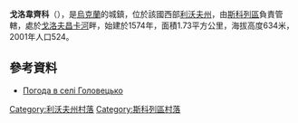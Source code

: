 {{coord|48|54|42|N|23|23|49|E|scale:100000|display=title}}

'''戈洛韋齊科'''（{{lang-uk|Головецько}}），是[[烏克蘭|烏克蘭]]的城鎮，位於該國西部[[利沃夫州|利沃夫州]]，由[[斯科列區|斯科列區]]負責管轄，處於[[戈洛夫昌卡河|戈洛夫昌卡河]]畔，始建於1574年，面積1.73平方公里，海拔高度634米，2001年人口524。

==參考資料==
* [http://weather.in.ua/ua/l'vovskaja/5375 Погода в селі Головецько] {{Wayback|url=http://weather.in.ua/ua/l'vovskaja/5375 |date=20161114143631 }}

[[Category:利沃夫州村落|Category:利沃夫州村落]]
[[Category:斯科列區村落|Category:斯科列區村落]]


{{Lviv-geo-stub}}